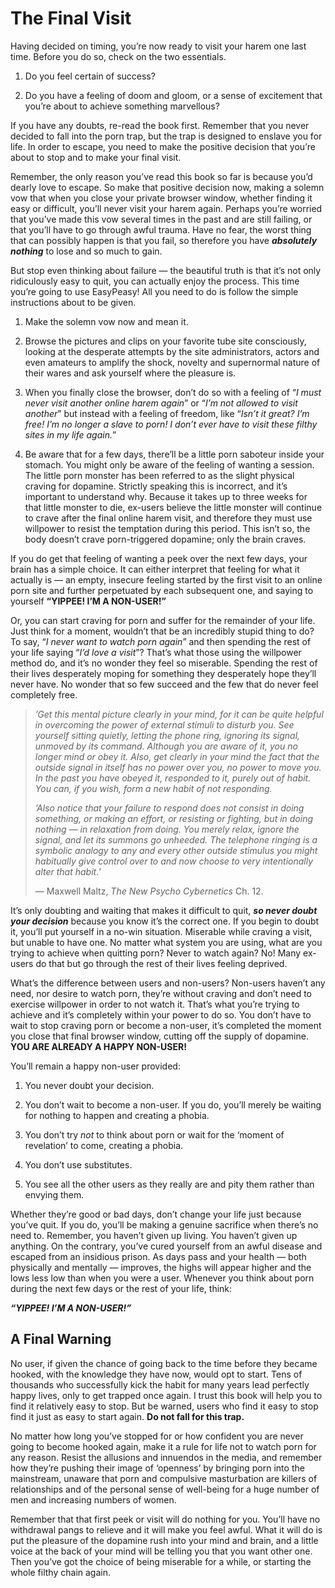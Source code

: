 # The Final Visit

Having decided on timing, you're now ready to visit your harem one last time. Before you do so, check on the two essentials.

1.  Do you feel certain of success?

2.  Do you have a feeling of doom and gloom, or a sense of excitement that you're about to achieve something marvellous?

If you have any doubts, re-read the book first. Remember that you never decided to fall into the porn trap, but the trap is designed to enslave you for life. In order to escape, you need to make the positive decision that you're about to stop and to make your final visit.

Remember, the only reason you've read this book so far is because you'd dearly love to escape. So make that positive decision now, making a solemn vow that when you close your private browser window, whether finding it easy or difficult, you'll never visit your harem again. Perhaps you're worried that you've made this vow several times in the past and are still failing, or that you'll have to go through awful trauma. Have no fear, the worst thing that can possibly happen is that you fail, so therefore you have ***absolutely nothing*** to lose and so much to gain.

But stop even thinking about failure — the beautiful truth is that it's not only ridiculously easy to quit, you can actually enjoy the process. This time you're going to use EasyPeasy! All you need to do is follow the simple instructions about to be given.

1.  Make the solemn vow now and mean it.

2.  Browse the pictures and clips on your favorite tube site consciously, looking at the desperate attempts by the site administrators, actors and even amateurs to amplify the shock, novelty and supernormal nature of their wares and ask yourself where the pleasure is.

3.  When you finally close the browser, don't do so with a feeling of “*I must never visit another online harem again*" or “*I'm not allowed to visit another*" but instead with a feeling of freedom, like “*Isn't it great? I'm free! I'm no longer a slave to porn! I don't ever have to visit these filthy sites in my life again.*"

4.  Be aware that for a few days, there'll be a little porn saboteur inside your stomach. You might only be aware of the feeling of wanting a session. The little porn monster has been referred to as the slight physical craving for dopamine. Strictly speaking this is incorrect, and it's important to understand why. Because it takes up to three weeks for that little monster to die, ex-users believe the little monster will continue to crave after the final online harem visit, and therefore they must use willpower to resist the temptation during this period. This isn't so, the body doesn't crave porn-triggered dopamine; only the brain craves.

If you do get that feeling of wanting a peek over the next few days, your brain has a simple choice. It can either interpret that feeling for what it actually is — an empty, insecure feeling started by the first visit to an online porn site and further perpetuated by each subsequent one, and saying to yourself **"YIPPEE! I'M A NON-USER!"**

Or, you can start craving for porn and suffer for the remainder of your life. Just think for a moment, wouldn't that be an incredibly stupid thing to do? To say, “*I never want to watch porn again*" and then spending the rest of your life saying “*I'd love a visit*"? That's what those using the willpower method do, and it's no wonder they feel so miserable. Spending the rest of their lives desperately moping for something they desperately hope they'll never have. No wonder that so few succeed and the few that do never feel completely free.

> *‘Get this mental picture clearly in your mind, for it can be quite helpful in overcoming the power of external stimuli to disturb you. See yourself sitting quietly, letting the phone ring, ignoring its signal, unmoved by its command. Although you are aware of it, you no longer mind or obey it. Also, get clearly in your mind the fact that the outside signal in itself has no power over you, no power to move you. In the past you have obeyed it, responded to it, purely out of habit. You can, if you wish, form a new habit of not responding.*
>
> *‘Also notice that your failure to respond does not consist in doing something, or making an effort, or resisting or fighting, but in doing nothing — in relaxation from doing. You merely relax, ignore the signal, and let its summons go unheeded. The telephone ringing is a symbolic analogy to any and every other outside stimulus you might habitually give control over to and now choose to very intentionally alter that habit.*'
>
> ---  Maxwell Maltz, *The New Psycho Cybernetics* Ch. 12. 

It's only doubting and waiting that makes it difficult to quit, ***so never doubt your decision*** because you know it's the correct one. If you begin to doubt it, you'll put yourself in a no-win situation. Miserable while craving a visit, but unable to have one. No matter what system you are using, what are you trying to achieve when quitting porn? Never to watch again? No! Many ex-users do that but go through the rest of their lives feeling deprived.

What's the difference between users and non-users? Non-users haven't any need, nor desire to watch porn, they're without craving and don't need to exercise willpower in order to not watch it. That's what you're trying to achieve and it's completely within your power to do so. You don't have to wait to stop craving porn or become a non-user, it's completed the moment you close that final browser window, cutting off the supply of dopamine. **YOU ARE ALREADY A HAPPY NON-USER!**

You'll remain a happy non-user provided:

1.  You never doubt your decision.

2.  You don't wait to become a non-user. If you do, you'll merely be waiting for nothing to happen and creating a phobia.

3.  You don't try *not* to think about porn or wait for the ‘moment of revelation' to come, creating a phobia.

4.  You don't use substitutes.

5.  You see all the other users as they really are and pity them rather than envying them.

Whether they're good or bad days, don't change your life just because you've quit. If you do, you'll be making a genuine sacrifice when there's no need to. Remember, you haven't given up living. You haven't given up anything. On the contrary, you've cured yourself from an awful disease and escaped from an insidious prison. As days pass and your health — both physically and mentally — improves, the highs will appear higher and the lows less low than when you were a user. Whenever you think about porn during the next few days or the rest of your life, think:

***“YIPPEE! I'M A NON-USER!"***

## A Final Warning

No user, if given the chance of going back to the time before they became hooked, with the knowledge they have now, would opt to start. Tens of thousands who successfully kick the habit for many years lead perfectly happy lives, only to get trapped once again. I trust this book will help you to find it relatively easy to stop. But be warned, users who find it easy to stop find it just as easy to start again. **Do not fall for this trap.**

No matter how long you've stopped for or how confident you are never going to become hooked again, make it a rule for life not to watch porn for any reason. Resist the allusions and innuendos in the media, and remember how they're pushing their image of ‘openness' by bringing porn into the mainstream, unaware that porn and compulsive masturbation are killers of relationships and of the personal sense of well-being for a huge number of men and increasing numbers of women.

Remember that that first peek or visit will do nothing for you. You'll have no withdrawal pangs to relieve and it will make you feel awful. What it will do is put the pleasure of the dopamine rush into your mind and brain, and a little voice at the back of your mind will be telling you that you want other one. Then you've got the choice of being miserable for a while, or starting the whole filthy chain again.
